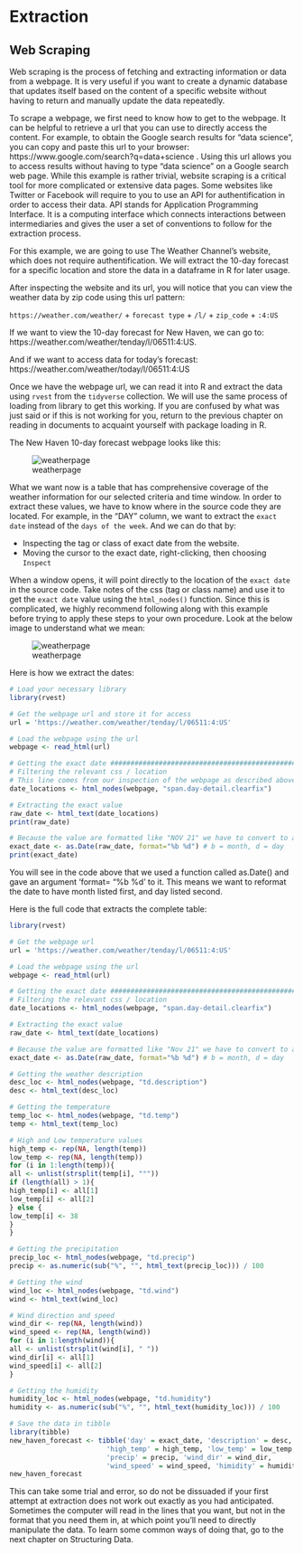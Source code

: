 # Extraction {#extraction}

## Web Scraping

Web scraping is the process of fetching and extracting information or data from a webpage. It is very useful if you want to create a dynamic database that updates itself based on the content of a specific website without having to return and manually update the data repeatedly.

To scrape a webpage, we first need to know how to get to the webpage. It can be helpful to retrieve a url that you can use to directly access the content. For example, to obtain the Google search results for "data science", you can copy and paste this url to your browser: https://www.google.com/search?q=data+science . Using this url allows you to access results without having to type "data science" on a Google search web page. While this example is rather trivial, website scraping is a critical tool for more complicated or extensive data pages. Some websites like Twitter or Facebook will require to you to use an API for authentification in order to access their data. API stands for Application Programming Interface. It is a computing interface which connects interactions between intermediaries and gives the user a set of conventions to follow for the extraction process.

For this example, we are going to use The Weather Channel's website, which does not require authentification. We will extract the 10-day forecast for a specific location and store the data in a dataframe in R for later usage.

After inspecting the website and its url, you will notice that you can view the weather data by zip code using this url pattern:

`https://weather.com/weather/` + `forecast type` + `/l/` + `zip_code` + `:4:US`

If we want to view the 10-day forecast for New Haven, we can go to: https://weather.com/weather/tenday/l/06511:4:US. 

And if we want to access data for today's forecast: 
https://weather.com/weather/today/l/06511:4:US

Once we have the webpage url, we can read it into R and extract the data using `rvest` from the `tidyverse` collection. We will use the same process of loading from library to get this working. If you are confused by what was just said or if this is not working for you, return to the previous chapter on reading in documents to acquaint yourself with package loading in R.

The New Haven 10-day forecast webpage looks like this:

![weatherpage](images/weatherpage.png)

What we want now is a table that has comprehensive coverage of the weather information for our selected criteria and time window. In order to extract these values, we have to know where in the source code they are located. For example, in the "DAY" column, we want to extract the `exact date` instead of the `days of the week`. And we can do that by:

* Inspecting the tag or class of exact date from the website. 
* Moving the cursor to the exact date, right-clicking, then choosing `Inspect`

When a window opens, it will point directly to the location of the `exact date` in the source code. Take notes of the css (tag or class name) and use it to get the `exact date` value using the `html_nodes()` function. Since this is complicated, we highly recommend following along with this example before trying to apply these steps to your own procedure. Look at the below image to understand what we mean:

![weatherpage](images/webcss.png)

Here is how we extract the dates:

```r
# Load your necessary library
library(rvest)

# Get the webpage url and store it for access
url = 'https://weather.com/weather/tenday/l/06511:4:US'

# Load the webpage using the url
webpage <- read_html(url)

# Getting the exact date #######################################################
# Filtering the relevant css / location
# This line comes from our inspection of the webpage as described above
date_locations <- html_nodes(webpage, "span.day-detail.clearfix")

# Extracting the exact value
raw_date <- html_text(date_locations)
print(raw_date)

# Because the value are formatted like "NOV 21" we have to convert to a date format
exact_date <- as.Date(raw_date, format="%b %d") # b = month, d = day
print(exact_date)
```

You will see in the code above that we used a function called as.Date() and gave an argument 'format= "%b %d' to it. This means we want to reformat the date to have month listed first, and day listed second. 

Here is the full code that extracts the complete table:

```r
library(rvest)

# Get the webpage url
url = 'https://weather.com/weather/tenday/l/06511:4:US'

# Load the webpage using the url
webpage <- read_html(url)

# Getting the exact date #######################################################
# Filtering the relevant css / location
date_locations <- html_nodes(webpage, "span.day-detail.clearfix")

# Extracting the exact value
raw_date <- html_text(date_locations)

# Because the value are formatted like "Nov 21" we have to convert to a date format
exact_date <- as.Date(raw_date, format="%b %d") # b = month, d = day

# Getting the weather description
desc_loc <- html_nodes(webpage, "td.description")
desc <- html_text(desc_loc)

# Getting the temperature
temp_loc <- html_nodes(webpage, "td.temp")
temp <- html_text(temp_loc)

# High and Low temperature values
high_temp <- rep(NA, length(temp))
low_temp <- rep(NA, length(temp))
for (i in 1:length(temp)){
all <- unlist(strsplit(temp[i], "°"))
if (length(all) > 1){
high_temp[i] <- all[1]
low_temp[i] <- all[2]
} else {
low_temp[i] <- 38
}
}

# Getting the precipitation
precip_loc <- html_nodes(webpage, "td.precip")
precip <- as.numeric(sub("%", "", html_text(precip_loc))) / 100

# Getting the wind
wind_loc <- html_nodes(webpage, "td.wind")
wind <- html_text(wind_loc)

# Wind direction and speed
wind_dir <- rep(NA, length(wind))
wind_speed <- rep(NA, length(wind))
for (i in 1:length(wind)){
all <- unlist(strsplit(wind[i], " "))
wind_dir[i] <- all[1]
wind_speed[i] <- all[2]
}

# Getting the humidity
humidity_loc <- html_nodes(webpage, "td.humidity")
humidity <- as.numeric(sub("%", "", html_text(humidity_loc))) / 100

# Save the data in tibble
library(tibble)
new_haven_forecast <- tibble('day' = exact_date, 'description' = desc,
                        'high_temp' = high_temp, 'low_temp' = low_temp,
                        'precip' = precip, 'wind_dir' = wind_dir,
                        'wind_speed' = wind_speed, 'himidity' = humidity)
new_haven_forecast
```

This can take some trial and error, so do not be dissuaded if your first attempt at extraction does not work out exactly as you had anticipated. Sometimes the computer will read in the lines that you want, but not in the format that you need them in, at which point you'll need to directly manipulate the data. To learn some common ways of doing that, go to the next chapter on Structuring Data.
